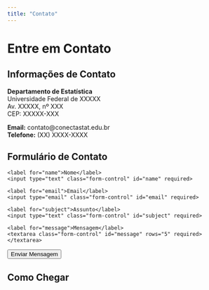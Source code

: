 ```yaml
---
title: "Contato"
---
```


# Entre em Contato

::: {.row}
::: {.col-md-6}
## Informações de Contato

**Departamento de Estatística**  
Universidade Federal de XXXXX  
Av. XXXXX, nº XXX  
CEP: XXXXX-XXX  

**Email:** contato@conectastat.edu.br  
**Telefone:** (XX) XXXX-XXXX
:::

::: {.col-md-6}
## Formulário de Contato

::: {.contact-form}
<form action="#" method="POST">
  <div class="form-group">
    <label for="name">Nome</label>
    <input type="text" class="form-control" id="name" required>
  </div>
  
  <div class="form-group">
    <label for="email">Email</label>
    <input type="email" class="form-control" id="email" required>
  </div>
  
  <div class="form-group">
    <label for="subject">Assunto</label>
    <input type="text" class="form-control" id="subject" required>
  </div>
  
  <div class="form-group">
    <label for="message">Mensagem</label>
    <textarea class="form-control" id="message" rows="5" required></textarea>
  </div>
  
  <button type="submit" class="btn btn-primary">Enviar Mensagem</button>
</form>
:::
:::
:::

## Como Chegar

<div class="map-container">
  <!-- Adicione aqui o iframe do Google Maps com a localização -->
</div> 